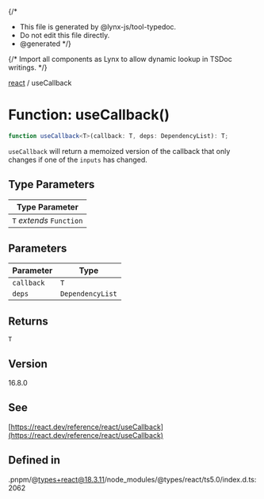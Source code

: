 {/\*

- This file is generated by @lynx-js/tool-typedoc.
- Do not edit this file directly.
- @generated
  \*/}

{/* Import all components as Lynx to allow dynamic lookup in TSDoc writings. */}

[react](/api/react/index.mdx) / useCallback

# Function: useCallback()

```ts
function useCallback<T>(callback: T, deps: DependencyList): T;
```

`useCallback` will return a memoized version of the callback that only changes if one of the `inputs`
has changed.

## Type Parameters

| Type Parameter           |
| ------------------------ |
| `T` _extends_ `Function` |

## Parameters

| Parameter  | Type             |
| ---------- | ---------------- |
| `callback` | `T`              |
| `deps`     | `DependencyList` |

## Returns

`T`

## Version

16.8.0

## See

[https://react.dev/reference/react/useCallback](https://react.dev/reference/react/useCallback)

## Defined in

.pnpm/@types+react@18.3.11/node_modules/@types/react/ts5.0/index.d.ts:2062
